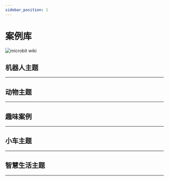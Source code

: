 ```yaml
---
sidebar_position: 1
---
```








# 案例库

![microbit wiki](./images/nezha-inventors-kit-v2-01.png)

## 机器人主题
---

<cardbox>
  <card
    href="./the-pull-ups-robot/"
    title="引体向上机器人"
    description="引体向上运动就是用自己的力量把自己的身体拉到一根横杆上，然后再放下来，重复多次。这是一种很好的锻炼身体的运动，可以让我们的背部、肩膀和手臂变得更强壮。引体向上运动还可以让我们的身体更挺拔，更有精神。这节课我们将用哪吒发明家套装 V2 来制作一个会做引体向上的机器人。"
    img={nezha_inventors_kit_v2_case_01_01_Icon}
  />
  <card
    href="./the-swimming-robot/"
    title="游泳机器人"
    description="游泳是在水中靠自力漂浮，借自身肢体的动作在水中运动前进的运动、技能。游泳运动可分为竞技游泳和实用游泳，竞技游泳是奥林匹克运动会中的第2大项目，包括：蝶泳、仰泳（也称背泳）、蛙泳、捷泳（也称自由式），4种泳姿的竞速项目，以及花样游泳等。 游泳有很多的好处，比如可以锻炼身体，增强心肺功能，放松心情，提高自信等。游泳也是一种低冲击性的运动，可以减少关节和骨骼的损伤。 这节课我们将用哪吒发明家套装 V2 来制作一个模拟游泳运动的机器人。"
    img={nezha_inventors_kit_v2_case_02_01_Icon}
  />
  <card
    href="./the-weight-lifting-robot/"
    title="举重机器人"
    description="举重是用双手把一根有两个圆盘的杠铃举到头顶，看谁能举起最重的杠铃。这听起来很简单，但其实很难，因为举重不仅需要很强的力量，还需要很好的技巧，很稳的平衡和很高的协调能力。而且，举重还需要很强的心理素质和意志力，因为举重时要面对很大的压力和挑战。举重可以让我们的身体变得更强壮，更灵活，更健康，也可以让我们的自信心和自尊心变得更高。我们今天就用哪吒发明家套装 V2 来制作一个可以模拟举重动作的机器人。"
    img={nezha_inventors_kit_v2_case_03_01_Icon}
  />
  <card
    href="./the-unicycle-robot/"
    title="独轮车机器人"
    description="独轮车走钢丝，是一项极富挑战性和刺激性的表演艺术。它结合了平衡、协调和技巧，让人们目瞪口呆地欣赏表演者在高度紧张的环境中展示出非凡的平衡能力和精准控制。在这项表演中，表演者骑着独轮车（一种只有一个轮子的特殊车辆）横跨一根高悬的钢丝。这根钢丝通常被悬挂在两个支架之间，高度和距离都需要精确测量和调整，以确保表演者的安全。表演者在表演过程中需要保持身体的平衡，并且使用身体的微妙调整来保持独轮车在钢丝上的稳定。他们需要高度集中注意力，随时准备应对外界因素带来的挑战，例如风力、震动或者自身姿势的微小变化。即使是最轻微的失衡，都可能导致表演者摔倒或失去平衡。我们今天就用哪吒发明家套装 V2 来制作一个独轮车机器人。"
    img={nezha_inventors_kit_v2_case_04_01_Icon}
  />
  <card
    href="./the-kaleidoscope-robot/"
    title="万花筒机器人"
    description="万花筒绘画是一种艺术形式，灵感来源于传统的万花筒装置。在这种绘画中，艺术家使用各种色彩丰富的材料和技巧，创造出迷人的万花筒效果。他们通过细致的图案、循环的几何形状和强烈的色彩对比，营造出光学错觉和视觉盛宴。万花筒绘画常常展现出华丽而神秘的图像，带给观者一种迷幻而奇妙的艺术体验。在这堂课上，学生将学习如何使用哪吒发明家套装 V2 制作一个能够绘制出不同图案的万花筒机器人。通过这个案例，他们将学习电机的控制原理、编程概念以及艺术与科学的结合。通过亲身动手制作和实践，学生将培养创造力、解决问题的能力以及团队合作精神。"
    img={nezha_inventors_kit_v2_case_05_01_Icon}
  />
  <card
    href="./the-dancing-robot/"
    title="跳舞机器人"
    description="跳舞是一种富有表达力和艺术性的身体语言。通过优雅的动作和节奏感，舞者能够传达情感、故事和想法。跳舞的形式多种多样，包括现代舞、芭蕾舞、爵士舞、街舞等。无论是舞台上的专业演出，还是大家庭聚会上的自由舞蹈，跳舞都能够唤起人们内心的激情和快乐。它不仅是一种身体的表达方式，更是一种文化的传承和交流形式。跳舞能够锻炼身体素质、提高协调能力，同时也带给人们放松身心、释放压力的机会。不论是舞者还是观众，跳舞都是一场美妙的艺术盛宴，让人们享受到舞蹈带来的美与乐。本课程旨在通过哪吒发明家套装 V2 制作一个跳舞机器人的案例，让学生了解电机的控制原理、齿轮传动的应用以及重心对平衡的影响。学生将亲身动手制作跳舞机器人，并学习如何使用齿轮传动和控制电机，以实现机器人的舞蹈动作。通过这个项目，学生将培养创造力、解决问题的能力和团队合作精神。"
    img={nezha_inventors_kit_v2_case_06_01_Icon}
  />
  <card
    href="./the-crawling-robot/"
    title="爬行机器人"
    description="动物世界中，爬行是一种常见的运动方式。我们可以观察到许多动物如蛇、蜘蛛和壁虎等都拥有独特的爬行方式。它们通过身体的协调运动、肌肉的收缩和伸展，以及与地面的摩擦力来实现前进。这些动物的爬行方式既有一定的规律性，又展现出各自的特点和灵活性。本课程旨在通过制作一个爬行机器人的案例，让学生了解电机的控制原理以及齿轮传动的应用。学生将使用哪吒发明家套装V2中的材料制作爬行机器人，并学习如何通过控制电机和齿轮传动实现机器人的爬行动作。通过这个项目，学生将培养创造力、问题解决能力和团队合作精神。"
    img={nezha_inventors_kit_v2_case_07_01_Icon}
  />
  <card
    href="./the-walking-robot/"
    title="行走机器人"
    description="行走是动物世界中最基本、常见的运动方式之一。我们可以观察到许多动物如人类、猫、狗等都有各自独特的行走方式。它们通过协调地移动四肢，调整身体的平衡，才能实现稳定的行走动作。不同的动物有着不同的步态和姿势，展现出各自的特点和灵活性。在本项目中，我们将尝试模仿动物的行走动作，设计和制作一个能够模拟它们步伐的机器人。通过哪吒发明家套装V2中的材料，我们将搭建机器人的结构，并通过一个电机控制机器人的运动。同时，我们将学习和应用齿轮传动的原理，以实现机器人的协调运动和行走动作。"
    img={nezha_inventors_kit_v2_case_08_01_Icon}
  />
</cardbox>

## 动物主题
---

<cardbox>
  <card
    href="./the-scorpion-robot/"
    title="蝎子"
    description="蝎子是一种引人注目的节肢动物，属于蛛形纲中的一支。它们生活在地球上的各个角落，包括荒漠、沙漠、森林和草原等环境。蝎子通常具有较长的身体和一对弯曲的尾巴，尾巴的末端通常有一个毒刺。它们的身体外表呈现出多样的颜色和图案，从浅黄色到深棕色或黑色不等。蝎子以捕食昆虫、蛛类和其他小型无脊椎动物为生。它们具有发达的感知系统，尤其是它们的触角和眼睛，能够帮助它们在黑暗中定位和捕捉猎物。蝎子的毒刺含有毒素，一般用来防御和捕获食物。我们今天就用哪吒发明家套装 V2 来制作一只蝎子。"
    img={nezha_inventors_kit_v2_case_09_01_Icon}
  />
  <card
    href="./the-mechanical-crawler/"
    title="机械爬虫"
    description="毛毛虫是一种小型的昆虫幼虫，它们通常有柔软而多毛的身体。毛毛虫是蝴蝶和飞蛾等昆虫的幼虫阶段，它们在这个阶段通过摄食和生长来准备变成成虫。毛毛虫的身体由许多环节组成，每个环节上都有一对腿，它们通过这些腿进行爬行。毛毛虫的爬行是通过身体的蠕动来实现的。它们的腿会交替移动，从而推动身体向前行进。这种爬行方式使得毛毛虫能够在树叶、树枝和地面等各种不同表面上自如地爬行。我们将利用哪吒发明家套装V2来制作一个机械爬虫，它能够模仿毛毛虫的运动方式。"
    img={nezha_inventors_kit_v2_case_10_01_Icon}
  />
    <card
    href="./the-crab-robot/"
    title="螃蟹"
    description="螃蟹是一种生活在海洋和淡水中的生物，它们有坚硬的外壳和强大的钳子。螃蟹以横向行走为主要的移动方式，它们通过腿部的协调运动实现爬行。在本节课中，我们将了解螃蟹的特点和行为，并尝试制作一个模仿螃蟹爬行的机械螃蟹。"
    img={nezha_inventors_kit_v2_case_11_01_Icon}
  />
    <card
    href="./the-prawns-robot/"
    title="大虾"
    description="虾是一种生活在水中的无脊椎动物，它们有着硬壳和长长的触角。虾以横扫的方式行动，通过强大的钳子和手臂清理周围的食物。在本节课中，我们将了解虾的特点和行为，并尝试制作一个形状类似虾的机械大虾。"
    img={nezha_inventors_kit_v2_case_12_01_Icon}
  />
    <card
    href="./the-dog-robot/"
    title="小狗"
    description="狗是人类最亲密的伙伴之一，也是常见的宠物。它们有着不同的品种和外貌，有大型犬、中型犬和小型犬等。狗通常有四条腿，灵敏的嗅觉和听力，它们聪明、忠诚和友善。狗是人类的忠实伴侣，与我们分享欢乐和忧伤，提供安慰和陪伴。在本节课中，我们将一起探索有关狗的有趣知识，并使用哪吒发明家套装V2制作一个机械小狗。通过这个项目，我们将学习如何运用电机和其他组件，了解机械动力学的基本原理，并培养我们的创造力和问题解决能力。"
    img={nezha_inventors_kit_v2_case_13_01_Icon}
  />
</cardbox>

## 趣味案例
---

<cardbox>
  <card
    href="./the-gyro-launcher/"
    title="陀螺发射器"
    description="陀螺是一种旋转的玩具，它具有很多有趣的特性。你们是否听说过陀螺呢？陀螺可以保持稳定的旋转，有时甚至能站在一个尖尖的顶端旋转！在古代，陀螺还被用来作为游戏和竞技的工具。在今天的课程中，我们将学习关于陀螺的知识，并尝试制作一个陀螺发射器，帮助我们加速和稳定陀螺的旋转。"
    img={nezha_inventors_kit_v2_case_14_01_Icon}
  />
  <card
    href="./the-robotic-arm/"
    title="机械臂"
    description="机械臂是一种可以模仿人类手臂动作的机械装置。它可以在工业、医疗、科学等领域发挥重要作用。在本课程中，我们将学习机械臂的基本原理，并使用哪吒发明家套装V2来制作一个功能强大的机械臂。"
    img={nezha_inventors_kit_v2_case_15_01_Icon}
  />
    <card
    href="./the-seesaw/"
    title="跷跷板"
    description="跷跷板是一种经典的游乐设施，它能够利用杠杆原理实现两端的平衡。在本课程中，我们将学习跷跷板的原理，并使用哪吒发明家套装V2来制作一个能够摆动的跷跷板。"
    img={nezha_inventors_kit_v2_case_16_01_Icon}
  />
    <card
    href="./the-egg-beater/"
    title="打蛋器"
    description="打蛋器是一种常见的厨房工具，它能够快速有效地将蛋液打散，并使其变得松软和均匀。在本节课中，我们将一起学习如何使用哪吒发明家套装V2制作一个有趣的打蛋器。"
    img={nezha_inventors_kit_v2_case_17_01_Icon}
  />
    <card
    href="./the-oscillating-fan/"
    title="摇头风扇"
    description="摇头风扇是一种常见的家用电器，它能够通过摆动头部来使风的方向更加广泛地分布。在本课程中，我们将学习如何使用哪吒发明家套装V2制作一个能够自动摇头和旋转的摇头风扇。"
    img={nezha_inventors_kit_v2_case_18_01_Icon}
  />
  <card
    href="./the-counting-basketball-frame/"
    title="计数篮球框"
    description="在这个项目中，我们将使用哪吒发明家套装V2制作一个会自动计算进球数的篮球架模型。我们将学习超声波传感器的工作原理、电路连接、编程等知识，并将其应用到篮球架模型的制作中。"
    img={nezha_inventors_kit_v2_case_19_01_Icon}
  />
  <card
    href="./the-shooting-device/"
    title="投篮装置"
    description="投篮装置是一种能够帮助我们自动投篮的装置。在本课程中，我们将学习杠杆原理，并使用哪吒发明家套装V2制作一个简单的投篮装置。我们将了解杠杆原理的工作原理，以及如何利用杠杆原理实现投篮的动作。"
    img={nezha_inventors_kit_v2_case_20_01_Icon}
  />
</cardbox>



## 小车主题
---

<cardbox>
  <card
    href="./the-forklift-1/"
    title="叉车1"
    description="叉车是一种用于搬运和举升物体的机械装置。在本课程中，我们将学习平行四边形易变形和变形后对边平行的知识点，并通过使用哪吒发明家套装V2制作一个简单的叉车装置。我们将探索平行四边形的特性以及如何利用变形后对边平行的特性来设计和搭建一个能够实现叉车运动的机械结构。"
    img={nezha_inventors_kit_v2_case_21_01_Icon}
  />
  <card
    href="./the-forklift-2/"
    title="叉车2"
    description="叉车是一种能够搬运和举升物体的机械装置。在本课程中，我们将学习齿条传动的知识点，并通过使用哪吒发明家套装V2制作一个简单的叉车模型。我们将探索齿条传动的原理和应用，了解它在叉车装置中的作用。"
    img={nezha_inventors_kit_v2_case_22_01_Icon}
  />
    <card
    href="./the-motorcycle/"
    title="摩托车"
    description="摩托车是一种独特而迅猛的交通工具。在本课程中，我们将学习齿轮传动的知识点，并通过使用哪吒发明家套装V2制作一个简单的摩托车模型。"
    img={nezha_inventors_kit_v2_case_23_01_Icon}
  />
    <card
    href="./the-excavator/"
    title="挖掘机"
    description="挖掘车是一种强大的工程车辆，它可以实现大量的挖掘和搬运工作。在本课程中，我们将学习蜗轮蜗杆的知识点，并通过使用哪吒发明家套装V2制作一个简单的挖掘车模型。我们将探索蜗轮蜗杆传动的原理和应用，了解它在挖掘车中的作用。"
    img={nezha_inventors_kit_v2_case_24_01_Icon}
  />
    <card
    href="./the-smart-obstacle-avoidance-car-1/"
    title="智能避障小车1"
    description="在这个课程中，我们将一起制作一辆智能避障车，利用哪吒发明家套装V2和超声波传感器，让车辆能够自动检测并避开前方的障碍物。通过这个项目，我们将学习超声波传感器的工作原理，并将其应用于实际机器人的设计与制作中。"
    img={nezha_inventors_kit_v2_case_25_01_Icon}
  />
  <card
    href="./the-smart-obstacle-avoidance-car-2/"
    title="智能避障小车2"
    description="在这个课程中，我们将一起制作一辆智能避障车，利用哪吒发明家套装V2、超声波传感器以及舵机控制转向的技术。我们将学习超声波传感器的工作原理，了解它如何帮助机器人感知周围的环境，同时探索汽车前桥结构的知识点，以实现车辆的转向功能。通过这个项目，我们将培养创造力、问题解决和团队合作的能力，同时了解机器人技术的应用和机械结构的原理。"
    img={nezha_inventors_kit_v2_case_26_01_Icon}
  />
  <card
    href="./the-smart-line-following-car/"
    title="智能巡线小车"
    description="本次课程将带领学生制作一辆巡线车，利用哪吒发明家套装V2和双路巡线传感器，使车辆能够沿着黑线行驶。通过该项目，学生将学习有关巡线传感器的工作原理和应用，培养问题解决能力和创造性思维，并了解机器人技术在自动导航中的应用。"
    img={nezha_inventors_kit_v2_case_27_01_Icon}
  />
  <card
    href="./the-obstacle-avoidance-line-following-car/"
    title="避障巡线车"
    description="在这个项目中，我们将使用哪吒发明家套装V2制作一辆智能小车，它不仅能够沿着黑线进行巡线，还能够在巡线的同时避开障碍物。我们将学习双路巡线传感器和超声波传感器的工作原理，并将它们应用到小车的制作中。"
    img={nezha_inventors_kit_v2_case_28_01_Icon}
  />
  <card
    href="./the-flying-car/"
    title="会飞的小车"
    description="在这个项目中，我们将使用哪吒发明家套装V2制作一辆有翅膀的小车，它能够模拟鸟类的飞行动作。我们将学习机械结构搭建、电机控制、创意设计等知识，并将它们应用到小车的制作中。"
    img={nezha_inventors_kit_v2_case_29_01_Icon}
  />
</cardbox>

## 智慧生活主题
---

<cardbox>
  <card
    href="./the-traffic-light/"
    title="交通灯"
    description="在这个项目中，我们将使用哪吒发明家套装V2制作一个交通灯模型。我们将学习LED灯的控制、编程等知识，并将其应用到交通灯的制作中。"
    img={nezha_inventors_kit_v2_case_30_01_Icon}
  />
  <card
    href="./the-ultrasonic-sound-gate/"
    title="超声波闸门"
    description="在这个项目中，我们将使用哪吒发明家套装V2制作一个超声波闸门模型。我们将学习超声波传感器的工作原理、编程等知识，并将其应用到闸门模型的制作中。"
    img={nezha_inventors_kit_v2_case_31_01_Icon}
  />
   <card
    href="./the-smart-clothes-rack/"
    title="智能晾衣架"
    description="在这个项目中，我们将使用哪吒发明家套装V2制作一个智能晾衣架模型。我们将学习土壤湿度传感器的工作原理、编程等知识，并将其应用到晾衣架模型的制作中。当下雨时，装置上方的土壤湿度传感器检测到雨水，此时晾衣架自动收缩，当装置上方的土壤湿度传感器没有检测到雨水时，则晾衣架自动伸出。"
    img={nezha_inventors_kit_v2_case_32_01_Icon}
  />
</cardbox>
